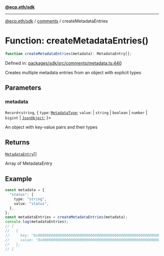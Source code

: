 [**@ecp.eth/sdk**](../../index.mdx)

***

[@ecp.eth/sdk](/sdk-reference/index.mdx) / [comments](/sdk-reference/comments/index.mdx) / createMetadataEntries

# Function: createMetadataEntries()

```ts
function createMetadataEntries(metadata): MetadataEntry[];
```

Defined in: [packages/sdk/src/comments/metadata.ts:440](https://github.com/ecp-eth/comments-monorepo/blob/main/packages/sdk/src/comments/metadata.ts#L440)

Creates multiple metadata entries from an object with explicit types

## Parameters

### metadata

`Record`\<`string`, \{
  `type`: [`MetadataType`](/sdk-reference/comments/type-aliases/MetadataType.mdx);
  `value`:   \| `string`
     \| `boolean`
     \| `number`
     \| `bigint`
     \| [`JsonObject`](/sdk-reference/comments/type-aliases/JsonObject.mdx);
\}\>

An object with key-value pairs and their types

## Returns

[`MetadataEntry`](/sdk-reference/comments/type-aliases/MetadataEntry.mdx)[]

Array of MetadataEntry

## Example

```ts
const metadata = {
  "status": {
    type: "string",
    value: "status",
  },
};
const metadataEntries = createMetadataEntries(metadata);
console.log(metadataEntries);
// [
//   {
//     key: "0x0000000000000000000000000000000000000000000000000000000000000000",
//     value: "0x0000000000000000000000000000000000000000000000000000000000000000",
//   },
// ]
```
